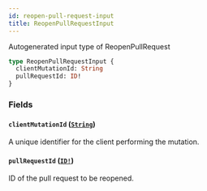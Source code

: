 ```yaml
---
id: reopen-pull-request-input
title: ReopenPullRequestInput
---
```


Autogenerated input type of ReopenPullRequest

```graphql
type ReopenPullRequestInput {
  clientMutationId: String
  pullRequestId: ID!
}
```

### Fields

#### `clientMutationId` ([`String`](/docs/api/scalars/string))

A unique identifier for the client performing the mutation.

#### `pullRequestId` ([`ID!`](/docs/api/scalars/id))

ID of the pull request to be reopened.
